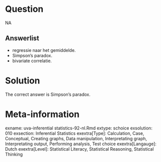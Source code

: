 Question
========

NA

Answerlist
----------
* regressie naar het gemiddelde.
* Simpson's paradox.
* bivariate correlatie.

Solution
========

The correct answer is  Simpson's paradox.

Meta-information
================
exname: uva-inferential statistics-92-nl.Rmd
extype: schoice
exsolution: 010
exsection: Inferential Statistics
exextra[Type]: Calculation, Case, Conceptual, Creating graphs, Data manipulation, Interpretating graph, Interpretating output, Performing analysis, Test choice
exextra[Langauge]: Dutch
exextra[Level]: Statistical Literacy, Statistical Reasoning, Statistical Thinking
